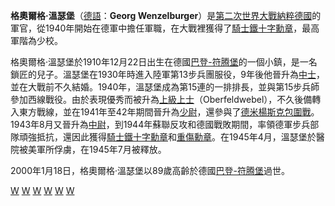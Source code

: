 {{Infobox Military Person
|name=格奧爾格·溫瑟堡（Georg Wenzelburger）
|born=1910年12月22日
|died=2000年1月18日（89歲）
|placeofbirth=[[德國|德國]] [[巴登-符腾堡|巴登-符腾堡]]
|placeofdeath=[[德國|德國]] [[巴登-符腾堡|巴登-符腾堡]]
|image=[[File:GeorgWenzelburger.jpg|250px]]
|caption=格奧爾格·溫瑟堡
|nickname= |
|allegiance={{flagicon|German Empire}} [[德意志帝國|德意志帝國]]（至1918年）<br />{{flagicon|Germany}} [[威瑪共和國|威瑪共和國]]（至1933年）<br />{{flagicon|Nazi Germany}} [[納粹德國|納粹德國]]|
|serviceyears= 1930年至1945年
|rank=少校
|commands=
|unit=
|battles=[[第二次世界大戰|第二次世界大戰]]
|awards=[[鐵十字勳章|騎士鐵十字勳章]]<br />[[金质近战勋章|金质近战勋章]]<br />[[德意志十字章|德意志十字章]]<br />[[重傷勳章|重傷勳章]]<br />[[歩兵突撃章|歩兵突撃章]]<br />[[東線服役章|東線服役章]]
|laterwork=}}

'''格奧爾格·溫瑟堡'''（[[德語|德語]]：'''Georg Wenzelburger'''）是[[第二次世界大戰|第二次世界大戰]][[納粹德國|納粹德國]]的軍官，從1940年開始在德軍中擔任軍職，在大戰裡獲得了[[騎士鐵十字勳章|騎士鐵十字勳章]]，最高軍階為少校。

格奧爾格·溫瑟堡於1910年12月22日出生在德國[[巴登-符腾堡|巴登-符腾堡]]的一個小鎮，是一名鎖匠的兒子。溫瑟堡在1930年時進入陸軍第13步兵團服役，9年後他晉升為[[中士|中士]]，並在大戰前不久結婚。1940年，溫瑟堡成為第15連的一排排長，並與第15步兵師參加西線戰役。由於表現優秀而被升為[[上級上士|上級上士]]（Oberfeldwebel），不久後備轉入東方戰線，並在1941年至42年期間晉升為[[少尉|少尉]]，還參與了[[德米楊斯克包圍戰|德米楊斯克包圍戰]]。1943年8月又晉升為[[中尉|中尉]]，到1944年蘇聯反攻和德國戰敗期間，率領德軍步兵部隊頑強抵抗，還因此獲得[[騎士鐵十字勳章|騎士鐵十字勳章]]和[[重傷勳章|重傷勳章]]。在1945年4月，溫瑟堡於醫院被美軍所俘虜，在1945年7月被釋放。

2000年1月18日，格奧爾格·溫瑟堡以89歲高齡於德國[[巴登-符腾堡|巴登-符腾堡]]過世。

[[Category:巴登-符腾堡人|W]]
[[Category:1910年出生|W]]
[[Category:2000年逝世|W]]
[[Category:德國軍事人物|W]]
[[Category:德國第二次世界大戰人物|W]]
[[Category:納粹德國人物|W]]